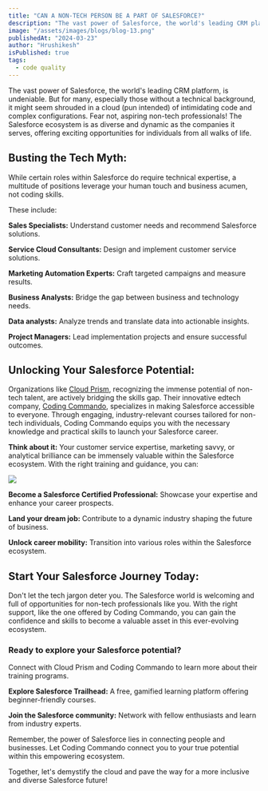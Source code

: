 ```yaml
---
title: "CAN A NON-TECH PERSON BE A PART OF SALESFORCE?"
description: "The vast power of Salesforce, the world's leading CRM platform, is undeniable. But for many, especially those without a technical background, it might seem shrouded in a cloud (pun intended) of intimidating code and complex configurations. Fear not, aspiring non-tech professionals! The [Salesforce](https://www.salesforce.com/in/) ecosystem is as diverse and dynamic as the companies it serves, offering exciting opportunities for individuals from all walks of life."
image: "/assets/images/blogs/blog-13.png"
publishedAt: "2024-03-23"
author: "Hrushikesh"
isPublished: true
tags:
  - code quality
---
```


The vast power of Salesforce, the world's leading CRM platform, is undeniable. But for many, especially those without a technical background, it might seem shrouded in a cloud (pun intended) of intimidating code and complex configurations. Fear not, aspiring non-tech professionals! The Salesforce ecosystem is as diverse and dynamic as the companies it serves, offering exciting opportunities for individuals from all walks of life.

## Busting the Tech Myth:

While certain roles within Salesforce do require technical expertise, a multitude of positions leverage your human touch and business acumen, not coding skills.

These include:

**Sales Specialists:** Understand customer needs and recommend Salesforce solutions.

**Service Cloud Consultants:** Design and implement customer service solutions.

**Marketing Automation Experts:** Craft targeted campaigns and measure results.

**Business Analysts:** Bridge the gap between business and technology needs.

**Data analysts:** Analyze trends and translate data into actionable insights.

**Project Managers:** Lead implementation projects and ensure successful outcomes.

## Unlocking Your Salesforce Potential:

Organizations like [Cloud Prism](https://www.cloudprism.in), recognizing the immense potential of non-tech talent, are actively bridging the skills gap. Their innovative edtech company, [Coding Commando](https://codingcommando.in/), specializes in making Salesforce accessible to everyone. Through engaging, industry-relevant courses tailored for non-tech individuals, Coding Commando equips you with the necessary knowledge and practical skills to launch your Salesforce career.

**Think about it:** Your customer service expertise, marketing savvy, or analytical brilliance can be immensely
valuable within the Salesforce ecosystem. With the right training and guidance, you can:

<Image src="/assets/images/blogs/blog-14.png" />

**Become a Salesforce Certified Professional:** Showcase your expertise and enhance your career prospects.

**Land your dream job:** Contribute to a dynamic industry shaping the future of business.

**Unlock career mobility:** Transition into various roles within the Salesforce ecosystem.

## Start Your Salesforce Journey Today:

Don't let the tech jargon deter you. The Salesforce world is welcoming and full of opportunities for non-tech professionals like you. With the right support, like the one offered by Coding Commando, you can gain the confidence and skills to become a valuable asset in this ever-evolving ecosystem.

### Ready to explore your Salesforce potential?

Connect with Cloud Prism and Coding Commando to learn more about their training programs.

**Explore Salesforce Trailhead:** A free, gamified learning platform offering beginner-friendly courses.

**Join the Salesforce community:** Network with fellow enthusiasts and learn from industry experts.

Remember, the power of Salesforce lies in connecting people and businesses. Let Coding Commando connect you to your true potential within this empowering ecosystem.

Together, let's demystify the cloud and pave the way for a more inclusive and diverse Salesforce future!
